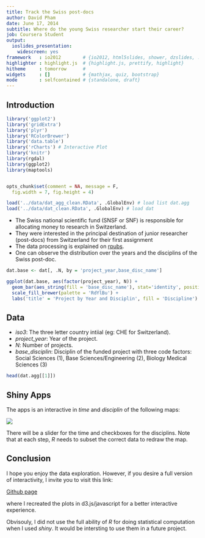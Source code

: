 ```yaml
---
title: Track the Swiss post-docs
author: David Pham
date: June 17, 2014
subtitle: Where do the young Swiss researcher start their career?
job: Coursera Student
output:
  ioslides_presentation:
    widescreen: yes
framework   : io2012        # {io2012, html5slides, shower, dzslides, ...}
highlighter : highlight.js  # {highlight.js, prettify, highlight}
hitheme     : tomorrow      # 
widgets     : []            # {mathjax, quiz, bootstrap}
mode        : selfcontained # {standalone, draft}
---
```


## Introduction {.smaller}

```r
library('ggplot2')
library('gridExtra')
library('plyr')
library('RColorBrewer')
library('data.table')
library('rCharts') # Interactive Plot
library('knitr')
library(rgdal)
library(ggplot2)
library(maptools)


opts_chunk$set(comment = NA, message = F,
  fig.width = 7, fig.height = 4)

load('../data/dat_agg_clean.RData', .GlobalEnv) # load list dat.agg
load('../data/dat_clean.RData', .GlobalEnv) # load dat
```
- The Swiss national scientific fund (SNSF or SNF) is responsible for allocating money to research in Switzerland.
- They were interested in the principal destination of junior researcher (post-docs) from Switzerland for their first assignment
- The data processing is explained on [rpubs](http://rpubs.com/davidpham87/19545).
- One can observe the distribution over the years and the disciplins of the Swiss post-doc.

```r
dat.base <- dat[, .N, by = 'project_year,base_disc_name']

ggplot(dat.base, aes(factor(project_year), N)) +
  geom_bar(aes_string(fill = 'base_disc_name'), stat='identity', position = 'dodge') +
  scale_fill_brewer(palette = 'RdYlBu') +
  labs('title' = 'Project by Year and Disciplin', fill = 'Discipline') 
```

## Data

- *iso3*: The three letter country intiial (eg: CHE for Switzerland).
- *project_year*: Year of the project.
- *N*: Number of projects.
- *base_disciplin*: Disciplin of the funded project with three code factors: Social Sciences (1), Base Sciences/Engineering (2), Biology Medical Sciences (3)

```r

head(dat.agg[[1]])
```

## Shiny Apps
The apps is an interactive in _time_ and _disciplin_ of the following maps:

<div align='center'>
  <img src='figures/world_map.png'>
</div>

There will be a slider for the time and checkboxes for the disciplins. Note that at each step, *R* needs to subset the correct data to redraw the map.

## Conclusion

I hope you enjoy the data exploration. However, if you desire a full version of interactivity, I invite you to visit this link:

[Github page](http://davidpham87.github.io/snf_research/)

where I recreated the plots in d3.js/javascript for a better interactive experience.

Obvisouly, I did not use the full ability of *R* for doing statistical computation when I used *shiny*. It would be intersting to use them in a future project.

